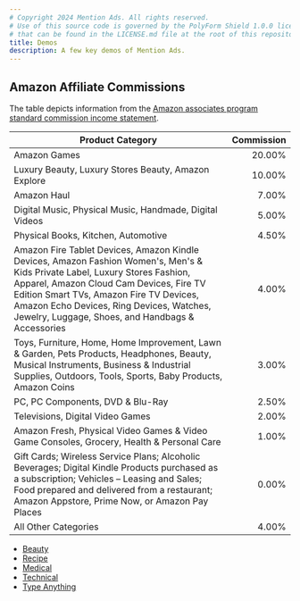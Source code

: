 ```yaml
---
# Copyright 2024 Mention Ads. All rights reserved.
# Use of this source code is governed by the PolyForm Shield 1.0.0 license
# that can be found in the LICENSE.md file at the root of this repository.
title: Demos
description: A few key demos of Mention Ads.
---
```


## Amazon Affiliate Commissions

The table depicts information from the [Amazon associates program standard commission income statement](https://affiliate-program.amazon.com/help/node/topic/GRXPHT8U84RAYDXZ).

Product Category | Commission
|---|--:|
Amazon Games | 20.00%
Luxury Beauty, Luxury Stores Beauty, Amazon Explore | 10.00%
Amazon Haul | 7.00%
Digital Music, Physical Music, Handmade, Digital Videos | 5.00%
Physical Books, Kitchen, Automotive | 4.50%
Amazon Fire Tablet Devices, Amazon Kindle Devices, Amazon Fashion Women's, Men's & Kids Private Label, Luxury Stores Fashion, Apparel, Amazon Cloud Cam Devices, Fire TV Edition Smart TVs, Amazon Fire TV Devices, Amazon Echo Devices, Ring Devices, Watches, Jewelry, Luggage, Shoes, and Handbags & Accessories | 4.00%
Toys, Furniture, Home, Home Improvement, Lawn & Garden, Pets Products, Headphones, Beauty, Musical Instruments, Business & Industrial Supplies, Outdoors, Tools, Sports, Baby Products, Amazon Coins | 3.00%
PC, PC Components, DVD & Blu-Ray | 2.50%
Televisions, Digital Video Games | 2.00%
Amazon Fresh, Physical Video Games & Video Game Consoles, Grocery, Health & Personal Care | 1.00%
Gift Cards; Wireless Service Plans; Alcoholic Beverages; Digital Kindle Products purchased as a subscription; Vehicles – Leasing and Sales; Food prepared and delivered from a restaurant; Amazon Appstore, Prime Now, or Amazon Pay Places | 0.00%
All Other Categories | 4.00%

- [Beauty](/demos/beauty/)
- [Recipe](/demos/recipe/)
- [Medical](/demos/medical/)
- [Technical](/demos/technical/)
- [Type Anything](/demos/custom/)
